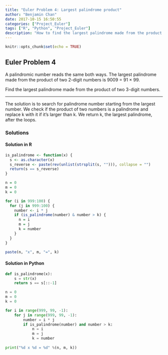 ```yaml
---
title: "Euler Problem 4: Largest palindrome product"
author: "Benjamin Chan"
date: 2017-10-15 16:50:55
categories: ["Project_Euler"]
tags: ["R", "Python", "Project_Euler"]
description: "How to find the largest palindrome made from the product of two 3-digit numbers"
---
```


```r
knitr::opts_chunk$set(echo = TRUE)
```

## Euler Problem 4

A palindromic number reads the same both ways. The largest palindrome made from the product of two 2-digit numbers is 9009 = 91 × 99. 

Find the largest palindrome made from the product of two 3-digit numbers.

---

The solution is to search for palindrome number starting from the largest number. We check if the product of two numbers is a palindrome and replace k with it if it's larger than k. We return k, the largest palindrome, after the loops.

### Solutions

#### Solution in R
```r
is_palindrome <- function(x) {
  s <- as.character(x)
  s_reverse <- paste(rev(unlist(strsplit(s, ""))), collapse = "")
  return(s == s_reverse)
}

n = 0
m = 0
k = 0

for (i in 999:100) {
  for (j in 999:100) {
    number <- i * j
    if (is_palindrome(number) & number > k) {
      n = i
      m = j
      k = number
    }
  }
}

paste(n, "x", m, "=", k)
```

#### Solution in Python
```python
def is_palindrome(x):
    s = str(x)
    return s == s[::-1]

n = 0
m = 0
k = 0

for i in range(999, 99, -1):
    for j in range(999, 99, -1):
        number = i * j
        if is_palindrome(number) and number > k:
            n = i
            m = j
            k = number
        
print("%d x %d = %d" %(n, m, k))
```